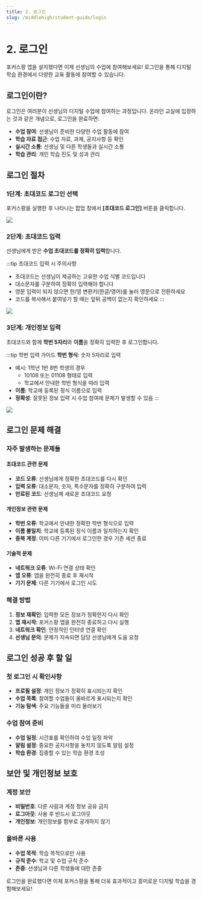 ```yaml
---
title: 2. 로그인
slug: /middlehigh/student-guide/login
---
```



# 2. 로그인

포커스팡 앱을 설치했다면 이제 선생님의 수업에 참여해보세요! 로그인을 통해 디지털 학습 환경에서 다양한 교육 활동에 참여할 수 있습니다.

## 로그인이란?

로그인은 여러분이 선생님의 디지털 수업에 참여하는 과정입니다. 온라인 교실에 입장하는 것과 같은 개념으로, 로그인을 완료하면:

- **수업 참여**: 선생님이 준비한 다양한 수업 활동에 참여
- **학습 자료 접근**: 수업 자료, 과제, 공지사항 등 확인
- **실시간 소통**: 선생님 및 다른 학생들과 실시간 소통
- **학습 관리**: 개인 학습 진도 및 성과 관리

## 로그인 절차

### 1단계: 초대코드 로그인 선택

포커스팡을 실행한 후 나타나는 팝업 창에서 **[초대코드 로그인]** 버튼을 클릭합니다.

<Image src="/img/kr/middlehigh/student/05-01.jpg" size="lg" />

### 2단계: 초대코드 입력

선생님에게 받은 **수업 초대코드를 정확히 입력**합니다.

:::tip 초대코드 입력 시 주의사항

- 초대코드는 선생님이 제공하는 고유한 수업 식별 코드입니다
- 대소문자를 구분하여 정확히 입력해야 합니다
- 영문 입력이 되지 않으면 한/영 변환키(한글/영어)를 눌러 영문으로 전환하세요
- 코드를 복사해서 붙여넣기 할 때는 앞뒤 공백이 없는지 확인하세요
  :::

<Image src="/img/kr/middlehigh/student/05-02.jpg" size="lg" />

### 3단계: 개인정보 입력

초대코드와 함께 **학번 5자리**와 **이름**을 정확히 입력한 후 로그인합니다.

:::tip 학번 입력 가이드
**학번 형식**: 숫자 5자리로 입력

- 예시: 1학년 1반 8번 학생의 경우
  - 10108 또는 01108 형태로 입력
  - 학교에서 안내한 학번 형식을 따라 입력
- **이름**: 학교에 등록된 정식 이름으로 입력
- **정확성**: 잘못된 정보 입력 시 수업 참여에 문제가 발생할 수 있음
  :::

<Image src="/img/kr/middlehigh/student/05-03.jpg" size="lg" />

## 로그인 문제 해결

### 자주 발생하는 문제들

#### 초대코드 관련 문제

- **코드 오류**: 선생님에게 정확한 초대코드를 다시 확인
- **입력 오류**: 대소문자, 숫자, 특수문자를 정확히 구분하여 입력
- **만료된 코드**: 선생님께 새로운 초대코드 요청

#### 개인정보 관련 문제

- **학번 오류**: 학교에서 안내한 정확한 학번 형식으로 입력
- **이름 불일치**: 학교에 등록된 정식 이름과 일치하는지 확인
- **중복 계정**: 이미 다른 기기에서 로그인한 경우 기존 세션 종료

#### 기술적 문제

- **네트워크 오류**: Wi-Fi 연결 상태 확인
- **앱 오류**: 앱을 완전히 종료 후 재시작
- **기기 문제**: 다른 기기에서 로그인 시도

### 해결 방법

1. **정보 재확인**: 입력한 모든 정보가 정확한지 다시 확인
2. **앱 재시작**: 포커스팡 앱을 완전히 종료하고 다시 실행
3. **네트워크 확인**: 안정적인 인터넷 연결 확인
4. **선생님 문의**: 문제가 지속되면 담당 선생님에게 도움 요청

## 로그인 성공 후 할 일

### 첫 로그인 시 확인사항

- **프로필 설정**: 개인 정보가 정확히 표시되는지 확인
- **수업 목록**: 참여할 수업들이 올바르게 표시되는지 확인
- **기능 탐색**: 주요 기능들을 미리 둘러보기

### 수업 참여 준비

- **수업 일정**: 시간표를 확인하여 수업 일정 파악
- **알림 설정**: 중요한 공지사항을 놓치지 않도록 알림 설정
- **학습 환경**: 집중할 수 있는 학습 환경 조성

## 보안 및 개인정보 보호

### 계정 보안

- **비밀번호**: 다른 사람과 계정 정보 공유 금지
- **로그아웃**: 사용 후 반드시 로그아웃
- **개인정보**: 개인정보를 함부로 공개하지 않기

### 올바른 사용

- **수업 목적**: 학습 목적으로만 사용
- **규칙 준수**: 학교 및 수업 규칙 준수
- **존중**: 선생님과 다른 학생들에 대한 존중

로그인을 완료했다면 이제 포커스팡을 통해 더욱 효과적이고 흥미로운 디지털 학습을 경험해보세요!
